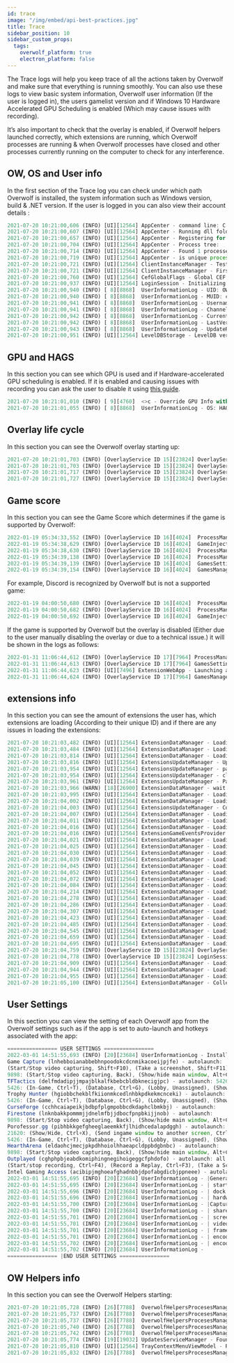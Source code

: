 ```yaml
---
id: trace
image: "/img/embed/api-best-practices.jpg"
title: Trace
sidebar_position: 10
sidebar_custom_props:
  tags:
    overwolf_platform: true
    electron_platform: false
---
```


The Trace logs will help you keep trace of all the actions taken by Overwolf and make sure that everything is running smoothly. You can also use these logs to view basic system information, Overwolf user information (If the user is logged in), the users gamelist version and if Windows 10 Hardware Accelerated GPU Scheduling is enabled (Which may cause issues with recording).

It’s also important to check that the overlay is enabled, if Overwolf helpers launched correctly, which extensions are running, which Overwolf processes are running & when Overwolf processes have closed and other processes currently running on the computer to check for any interference. 

## OW, OS and User info

In the first section of the Trace log you can check under which path Overwolf is installed, the system information such as Windows version, build & .NET version. If the user is logged in you can also view their account details :

```js
2021-07-20 10:21:00,606 (INFO) [UI][12564] AppCenter - command line: C:\Program Files (x86)\Overwolf\Overwolf.exe -from-startmenu -launchapp ojgnfnbjckbpfaciphphehonokbggjhpnnoafack
2021-07-20 10:21:00,607 (INFO) [UI][12564] AppCenter - Running dll folder: C:\Program Files (x86)\Overwolf\0.174.87.15
2021-07-20 10:21:00,657 (INFO) [UI][12564] AppCenter - Registering for restart with commandline: -from-startmenu -launchapp ojgnfnbjckbpfaciphphehonokbggjhpnnoafack -ARR 1
2021-07-20 10:21:00,704 (INFO) [UI][12564] AppCenter - Process tree:	OverwolfLauncher - C:\Program Files (x86)\Overwolf\OverwolfLauncher.exe (35256)	explorer - C:\Windows\explorer.exe (9916)
2021-07-20 10:21:00,714 (INFO) [UI][12564] AppCenter - Found 1 processes named 'Overwolf'
2021-07-20 10:21:00,719 (INFO) [UI][12564] AppCenter - is unique process: True
2021-07-20 10:21:00,721 (INFO) [UI][12564] ClientInstanceManager - Testing overwolf instances
2021-07-20 10:21:00,721 (INFO) [UI][12564] ClientInstanceManager - First unique Overwolf instance
2021-07-20 10:21:00,760 (INFO) [UI][12564] CefGlobalFlags - Global CEF flags init
2021-07-20 10:21:00,937 (INFO) [UI][12564] LoginSession - Initializing Login Session (Windows 10 64-bit, .NET 4.5, 10.0.19041.1023)
2021-07-20 10:21:00,940 (INFO) [ 8][8868]  UserInformationLog - UID: OW_c58ed287-9974-4f2f-829f-6826d8bc6143
2021-07-20 10:21:00,940 (INFO) [ 8][8868]  UserInformationLog - MUID: c17f3db1-9075-4045-9507-197c7eac9126
2021-07-20 10:21:00,941 (INFO) [ 8][8868]  UserInformationLog - Username: shirel.garfinkle
2021-07-20 10:21:00,941 (INFO) [ 8][8868]  UserInformationLog - Channel:  website (ML:website) 
2021-07-20 10:21:00,942 (INFO) [ 8][8868]  UserInformationLog - CurrentVersion: 0.174.87.15
2021-07-20 10:21:00,942 (INFO) [ 8][8868]  UserInformationLog - LastVersion: 0.174.0.10
2021-07-20 10:21:00,943 (INFO) [ 8][8868]  UserInformationLog - UpdateRequireUAC: false
2021-07-20 10:21:00,951 (INFO) [UI][12564] LevelDBStorage - LevelDB version: 1.22
```

## GPU and HAGS

In this section you can see which GPU is used and if Hardware-accelerated GPU scheduling is enabled. If it is enabled and causing issues with recording you can ask the user to disable it using [this guide](https://support.overwolf.com/en/support/solutions/articles/9000181387-common-capture-issues#accel). 

```js
2021-07-20 10:21:01,010 (INFO) [ 9][4760]  <>c - Override GPU Info with dxdiag [Intel(R) UHD Graphics, NVIDIA GeForce GTX 1650 Ti,  ] -> [Intel(R) UHD Graphics, NVIDIA GeForce GTX 1650 Ti,  ]
2021-07-20 10:21:01,055 (INFO) [ 8][8868]  UserInformationLog - OS: HAGSEnable: False
```

## Overlay life cycle

In this section you can see the Overwolf overlay starting up:

```js
2021-07-20 10:21:01,703 (INFO) [OverlayService ID 15][23824] OverlayService - Initializing OverlayService
2021-07-20 10:21:01,703 (INFO) [OverlayService ID 15][23824] OverlayService - Connecting to OverlayService
2021-07-20 10:21:01,717 (INFO) [OverlayService ID 15][23824] OverlayService - Waiting for OverwolfHelper.exe to exit
2021-07-20 10:21:01,727 (INFO) [OverlayService ID 15][23824] OverlayService - Starting OWServer
```

## Game score

In this section you can see the Game Score which determines if the game is supported by Overwolf:
```js
2022-01-19 05:34:33,552 (INFO) [OverlayService ID 16][4024]  ProcessManager - SetProcessUsage for 'H:\Genshin Impact\launcher.exe' with value 'NoUsage' 
2022-01-19 05:34:38,629 (INFO) [OverlayService ID 16][4024]  GameInjectionScoringHelper - Potential game found: 216561 - Genshin Impact - Decision: Supported - Score: 10
2022-01-19 05:34:38,630 (INFO) [OverlayService ID 16][4024]  ProcessManager - SetProcessUsage for 'H:\Genshin Impact\Genshin Impact game\GenshinImpact.exe' with value 'Manual' [command line: "" ]
2022-01-19 05:34:39,138 (INFO) [OverlayService ID 16][4024]  ProcessManager - Process state changed. Process: 'H:\Genshin Impact\Genshin Impact game\GenshinImpact.exe' [35392], state: Entered
2022-01-19 05:34:39,139 (INFO) [OverlayService ID 16][4024]  GamesSettingsManager - New detected game added to game settings storage: 21656
2022-01-19 05:34:39,154 (INFO) [OverlayService ID 16][4024]  GamesManager - Recently played game added to list: 216561
```

For example, Discord is recognized by Overwolf but is not a supported game:
```js
2022-01-19 04:00:50,680 (INFO) [OverlayService ID 16][4024]  ProcessManager - SetProcessUsage for 'C:\Program Files\Mozilla Firefox\firefox.exe' with value 'NoUsage' 
2022-01-19 04:00:50,682 (INFO) [OverlayService ID 16][4024]  ProcessManager - SetProcessUsage for 'C:\Program Files (x86)\Razer\Synapse3\UserProcess\Razer Synapse Service Process.exe' with value 'NoUsage' 
2022-01-19 04:00:50,692 (INFO) [OverlayService ID 16][4024]  GameInjectionScoringHelper - Potential game found: 215761 - Discord - Decision: NotSupported - Score: 2
```

If the game is supported by Overwolf but the overlay is disabled (Either due to the user manually disabling the overlay or due to a technical issue.) it will be shown in the logs as follows:
```js
2022-01-31 11:06:44,612 (INFO) [OverlayService ID 17][7964] ProcessManager - Process state changed. Process: 'I:\SteamLibrary\steamapps\common\Apex Legends\r5apex.exe' [25164], state: Entered
2022-01-31 11:06:44,613 (INFO) [OverlayService ID 17][7964] GamesSettingsManager - New detected game added to game settings storage: 21566
2022-01-31 11:06:44,623 (INFO) [UI][7496] ExtensionWebApp - Launching app: ppagiehdogdjlomggmoejfamedbjggdggnjbilhe [Overwolf Remote Configurations - 1.188.1]. caller: gamelaunchevent. launchEvent: AllGamesLaunch
2022-01-31 11:06:44,624 (INFO) [OverlayService ID 17][7964] GamesManager - Not injecting into: 215661 because Overlay is disabled for this game under the game settings
```

## extensions info

In this section you can see the amount of extensions the user has, which extensions are loading (According to their unique ID) and if there are any issues in loading the extensions:

```js
2021-07-20 10:21:03,482 (INFO) [UI][12564] ExtensionDataManager - Loading 26 installed extensions...
2021-07-20 10:21:03,484 (INFO) [UI][12564] ExtensionDataManager - Loading per-load extensions
2021-07-20 10:21:03,814 (INFO) [UI][12564] ExtensionDataManager - Loading extension ppagiehdogdjlomggmoejfamedbjggdggnjbilhe silently...
2021-07-20 10:21:03,816 (INFO) [UI][12564] ExtensionsUpdateManager - Updating packages info synchronously.
2021-07-20 10:21:03,954 (INFO) [UI][12564] ExtensionsUpdateManager - parsed update data of 583 extensions.
2021-07-20 10:21:03,954 (INFO) [UI][12564] ExtensionsUpdateManager - clearing and updating packages
2021-07-20 10:21:03,961 (INFO) [UI][12564] ExtensionsUpdateManager - Package data updated. Will check again in 02:00:00 hours
2021-07-20 10:21:03,966 (WARN) [18][26900] ExtensionDataManager - wait for load to end...
2021-07-20 10:21:03,995 (INFO) [UI][12564] ExtensionDataManager - Loading extension ggfmakpbllghoepnmfelddbminamnbmfelbahfdp silently...
2021-07-20 10:21:04,002 (INFO) [UI][12564] ExtensionDataManager - Loading extension geajlfbgmkaklkojofefpgnnjcceibhakfjhfefk silently...
2021-07-20 10:21:04,003 (INFO) [UI][12564] ExtensionsUpdateManager - Could not find package geajlfbgmkaklkojofefpgnnjcceibhakfjhfefk
2021-07-20 10:21:04,007 (INFO) [UI][12564] ExtensionDataManager - Loading extension midihkloolidnegokmecmcdepinaidpmbpgpncek silently...
2021-07-20 10:21:04,011 (INFO) [UI][12564] ExtensionDataManager - Loading extension bebanicmemnmpcomjjlnjkeionhgkkdgfdocgdam silently...
2021-07-20 10:21:04,016 (INFO) [UI][12564] ExtensionDataManager - Loading extension ecbhmmfmjonpojpbedhhhbjanafifbbcjofikdim silently...
2021-07-20 10:21:04,016 (INFO) [UI][12564] ExtensionGameEventsProvider - ecbhmmfmjonpojpbedhhhbjanafifbbcjofikdim is set not to init on startup
2021-07-20 10:21:04,021 (INFO) [UI][12564] ExtensionDataManager - Loading extension oldfhfbggeglgjgenidckaneodejpjkaggklojma silently...
2021-07-20 10:21:04,025 (INFO) [UI][12564] ExtensionDataManager - Loading extension cmhjmacifnhhboffmobjofpejedkbnfolcgijhpc silently...
2021-07-20 10:21:04,030 (INFO) [UI][12564] ExtensionDataManager - Loading extension hadnijlcblooohinkbaggccaedldhpfdnaagefci silently...
2021-07-20 10:21:04,039 (INFO) [UI][12564] ExtensionDataManager - Loading extension nafihghfcpikebhfhdhljejkcifgbdahdhngepfb silently...
2021-07-20 10:21:04,045 (INFO) [UI][12564] ExtensionDataManager - Loading extension pmecpbelmicelkhhcdlonffhgoclgcdbfgmdfhag silently...
2021-07-20 10:21:04,052 (INFO) [UI][12564] ExtensionDataManager - Loading extension cccgaknkmciakiacadiefgpmbcgboopeohekmigg silently...
2021-07-20 10:21:04,072 (INFO) [UI][12564] ExtensionDataManager - Loading extension kfnacgfblhkjdgcndfdobooemjaapcefaminngbk silently...
2021-07-20 10:21:04,084 (INFO) [UI][12564] ExtensionDataManager - Loading extension cghphpbjeabdkomiphingnegihoigeggcfphdofo silently...
2021-07-20 10:21:04,214 (INFO) [UI][12564] ExtensionDataManager - Loading extension dafpjodfmofenjonekfnkphpghegoekhfepmbmib silently...
2021-07-20 10:21:04,278 (INFO) [UI][12564] ExtensionDataManager - Loading extension ojgnfnbjckbpfaciphphehonokbggjhpnnoafack silently...
2021-07-20 10:21:04,286 (INFO) [UI][12564] ExtensionDataManager - Loading extension cchhcaiapeikjbdbpfplgmpobbcdkdaphclbmkbj silently...
2021-07-20 10:21:04,307 (INFO) [UI][12564] ExtensionDataManager - Loading extension pibhbkkgefgheeglaeemkkfjlhidhcedalapdggh silently...
2021-07-20 10:21:04,423 (INFO) [UI][12564] ExtensionDataManager - Loading extension lnknbakkpommmjjdnelmfbjjdbocfpnpbkijjnob silently...
2021-07-20 10:21:04,485 (INFO) [UI][12564] ExtensionDataManager - Loading extension nonfnefnlcikmjkkdclbhpojenalpkcoipjjognm silently...
2021-07-20 10:21:04,545 (INFO) [UI][12564] ExtensionDataManager - Loading extension decddmhlpdgkcihhfbahfkafojbjckglidmilgoh silently...
2021-07-20 10:21:04,659 (INFO) [UI][12564] ExtensionDataManager - Loading extension bfcbjmpkifhjdigfjiapnkokoajejacldgpoldgi silently...
2021-07-20 10:21:04,695 (INFO) [UI][12564] ExtensionDataManager - Loading extension kpaejaacomnkenpbmclnglmblpmfiapjlebhpcom silently...
2021-07-20 10:21:04,759 (INFO) [OverlayService ID 15][23824] OverlayService - Overlay started
2021-07-20 10:21:04,778 (INFO) [OverlayService ID 15][23824] LoginSession - Init after overlay ready
2021-07-20 10:21:04,909 (INFO) [UI][12564] ExtensionDataManager - Loading extension ikakjhlicfmeoglkoihlnhphenmedggccipebkkb silently...
2021-07-20 10:21:04,944 (INFO) [UI][12564] ExtensionDataManager - Loading extension fbikhiaoalpganbhcfceednmcmolodebmnnmfpmc silently...
2021-07-20 10:21:04,955 (INFO) [UI][12564] ExtensionDataManager - Loading extension fiekjlgoffmlmgfmggnoeoljkmfkcapcdmcgcfgm silently...
2021-07-20 10:21:05,100 (INFO) [UI][12564] ExtensionDataManager - Collecting uninstalled extensions from extension installation folder...
```
## User Settings

In this section you can view the setting of each Overwolf app from the Overwolf settings such as if the app is set to auto-launch and hotkeys associated with the app:

```js
================ USER SETTINGS ================
2022-03-01 14:51:55,693 (INFO) [20][23684] UserInformationLog - Installed apps:
Game Capture (lnhebboianabbebhnpoodokcdcnmikacoeijpjfe) - autolaunch:
(Start/Stop video capturing, Shift+F10), (Take a screenshot, Shift+F11), (Show/Hide My Videos, Unassigned), (Show/Hide Game Capture app, Unassigned)
9898: (Start/Stop video capturing, Back), (Show/hide main window, Alt+C), (Show/hide battlegrounds window, Alt+B), (Show HearthArena Companion Full-App, Ctrl+R), (Show live information (only BG for now), Tab)
TFTactics (delfmdadipjjmpajblkalfkbebcbldbknecigjpc) - autolaunch: 5426
5426: (In-Game, Ctrl+T), (Database, Ctrl+G), (Lobby, Unassigned), (Show/Hide In-Game Window, Ctrl+H), (Next Page Second Screen Window, Unassigned), (Toggle monitor, Ctrl+Up), (Show/Hide, Ctrl+X), (Send ingame window to another screen, Ctrl+Shift+X), (Show/Hide Secondary, Alt+X), (Show/Hide Live Stats Overlay, Alt+Shift+X)
Trophy Hunter (hgiobbchekblfkiionmkcedlnhbkpdkekmcnceki) - autolaunch: 5426,10902
5426: (In-Game, Ctrl+T), (Database, Ctrl+G), (Lobby, Unassigned), (Show/Hide In-Game Window, Ctrl+H), (Next Page Second Screen Window, Unassigned), (Toggle monitor, Ctrl+Up), (Show/Hide, Ctrl+X), (Send ingame window to another screen, Ctrl+Shift+X), (Show/Hide Secondary, Alt+X), (Show/Hide Live Stats Overlay, Alt+Shift+X)
CurseForge (cchhcaiapeikjbdbpfplgmpobbcdkdaphclbmkbj) - autolaunch:
Firestone (lnknbakkpommmjjdnelmfbjjdbocfpnpbkijjnob) - autolaunch:
9898: (Start/Stop video capturing, Back), (Show/hide main window, Alt+C), (Show/hide battlegrounds window, Alt+B), (Show HearthArena Companion Full-App, Ctrl+R), (Show live information (only BG for now), Tab)
Porofessor.gg (pibhbkkgefgheeglaeemkkfjlhidhcedalapdggh) - autolaunch:
21620: (Show/Hide, Ctrl+X), (Send ingame window to another screen, Ctrl+Shift+X), (Show/Hide Secondary, Alt+X), (Show/Hide Live Stats Overlay, Alt+Shift+X)
5426: (In-Game, Ctrl+T), (Database, Ctrl+G), (Lobby, Unassigned), (Show/Hide In-Game Window, Ctrl+H), (Next Page Second Screen Window, Unassigned), (Toggle monitor, Ctrl+Up), (Show/Hide, Ctrl+X), (Send ingame window to another screen, Ctrl+Shift+X), (Show/Hide Secondary, Alt+X), (Show/Hide Live Stats Overlay, Alt+Shift+X)
HearthArena (eldaohcjmecjpkpdhhoiolhhaeapcldppbdgbnbc) - autolaunch:
9898: (Start/Stop video capturing, Back), (Show/hide main window, Alt+C), (Show/hide battlegrounds window, Alt+B), (Show HearthArena Companion Full-App, Ctrl+R), (Show live information (only BG for now), Tab)
Outplayed (cghphpbjeabdkomiphingnegihoigeggcfphdofo) - autolaunch: all except 10624, 10746, 10760, 10774, 10798, 10826, 10844, 10868, 10872, 10874, 10878, 10880, 10894, 15148, 21204, 21214, 21220, 21308, 21404, 21480, 21570, 21586, 21616, 21620, 21624, 21626, 21630, 21634, 21648, 21650, 21652, 21656, 21666, 21782, 21800, 21854, 3026, 3683, 4688, 5855, 6365, 7212, 7314, 765, 7764, 7784, 8032, 8134, 8584, 8954, 9898
(Start/stop recording, Ctrl+F4), (Record a Replay, Ctrl+F3), (Take a Screenshot, Ctrl+F2), (Show/hide Outplayed in-game, Ctrl+O)
Intel Gaming Access (acibipjmghoeafghadnbbjdpofabgdicbjppneee) - autolaunch: all
2022-03-01 14:51:55,695 (INFO) [20][23684] UserInformationLog - |General settings
2022-03-01 14:51:55,695 (INFO) [20][23684] UserInformationLog - | startup launch: True
2022-03-01 14:51:55,696 (INFO) [20][23684] UserInformationLog - | dock keep visible: True, MouseOver
2022-03-01 14:51:55,696 (INFO) [20][23684] UserInformationLog - | hardware acceleration: True
2022-03-01 14:51:55,700 (INFO) [20][23684] UserInformationLog - |Capture settings
2022-03-01 14:51:55,700 (INFO) [20][23684] UserInformationLog - | shared texture compatibility: False
2022-03-01 14:51:55,701 (INFO) [20][23684] UserInformationLog - | screenshots folder: C:\Users\orman\Pictures\Overwolf
2022-03-01 14:51:55,701 (INFO) [20][23684] UserInformationLog - | videos folder: E:\סרטונים\Game capture
2022-03-01 14:51:55,701 (INFO) [20][23684] UserInformationLog - | frame rate: 60
2022-03-01 14:51:55,701 (INFO) [20][23684] UserInformationLog - | encoding codec: NVIDIA_NVENC_NEW
2022-03-01 14:51:55,702 (INFO) [20][23684] UserInformationLog - | encoding preset: AUTOMATIC
2022-03-01 14:51:55,702 (INFO) [20][23684] UserInformationLog -
================ |END USER SETTINGS ================
```
## OW Helpers info

In this section you can see the Overwolf Helpers starting:

```js
2021-07-20 10:21:05,728 (INFO) [26][7788]  OverwolfHelpersProcesesManager - Launching helper OverwolfHelper.exe: 0
2021-07-20 10:21:05,737 (INFO) [26][7788]  OverwolfHelpersProcesesManager - Looking for helper in C:\Program Files (x86)\Common Files\Overwolf\0.174.87.15\OverwolfHelper.exe
2021-07-20 10:21:05,737 (INFO) [26][7788]  OverwolfHelpersProcesesManager - Helper working directory: C:\Program Files (x86)\Common Files\Overwolf\0.174.87.15
2021-07-20 10:21:05,740 (INFO) [26][7788]  OverwolfHelpersProcesesManager - Asking the user to allow Overwolf.exe admin privileges
2021-07-20 10:21:05,742 (INFO) [26][7788]  OverwolfHelpersProcesesManager - Starting helper C:\Program Files (x86)\Common Files\Overwolf\0.174.87.15\OverwolfHelper.esxe "path=C:\Program Files (x86)\Overwolf\0.174.87.15\win32\OWExplorerLauncher.dll pid=11708"
2021-07-20 10:21:05,774 (INFO) [19][19032] UpdatesServiceManager - Found a service, running it
2021-07-20 10:21:05,810 (INFO) [UI][12564] TrayContextMenuViewModel - Refreshing recent games in recently launched games tray menu
2021-07-20 10:21:05,832 (INFO) [26][7788]  OverwolfHelpersProcesesManager - The user has allowed Overwolf.exe admin privileges

```

